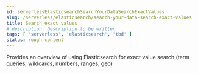 ```yaml
---
id: serverlessElasticsearchSearchYourDataSearchExactValues
slug: /serverless/elasticsearch/search-your-data-search-exact-values
title: Search exact values
# description: Description to be written
tags: [ 'serverless', 'elasticsearch', 'tbd' ]
status: rough content
---
```



Provides an overview of using Elasticsearch for exact value search (term queries, wildcards, numbers, ranges, geo)